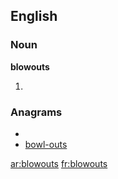 ==English==

===Noun===
'''blowouts'''

# {{plural of|[[blowout]]}}

===Anagrams===
* {{alphagram|bloostuw}}
* [[bowl-outs#English|bowl-outs]]


[[ar:blowouts]]
[[fr:blowouts]]